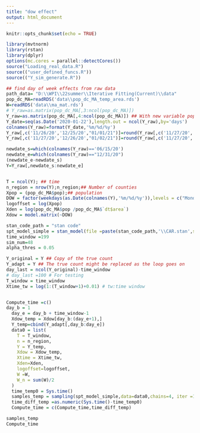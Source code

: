 ---
title: "dow effect"
output: html_document
---

```{r setup, include=FALSE}
knitr::opts_chunk$set(echo = TRUE)

library(mvtnorm)
library(rstan)
library(dplyr)
options(mc.cores = parallel::detectCores())
source("Loading_real_data.R")
source(("user_defined_funcs.R"))
source(("Y_sim_generate.R"))
```

```{r cars}
## find day of week effects from raw data
path_data= "D:\\WPI\\22summer\\Iterative Fitting(Current)\\data"
pop_dc_MA=readRDS('data\\pop_dc_MA_temp_area.rds')
W=readRDS('data\\ma_mat.rds')
# Y_raw=as.matrix(pop_dc_MA[,3:ncol(pop_dc_MA)])
Y_raw=as.matrix(pop_dc_MA[,4:ncol(pop_dc_MA)]) ## With new variable population density
Y_date=seq(as.Date('2020-01-22'),length.out = ncol(Y_raw),by='days')
colnames(Y_raw)=format(Y_date,'%m/%d/%y')
Y_raw[,c('11/26/20','12/25/20',"01/01/21")]=round(Y_raw[,c('11/27/20','12/26/20',"01/02/21")]/2)
Y_raw[,c('11/27/20','12/26/20',"01/02/21")]=round(Y_raw[,c('11/27/20','12/26/20',"01/02/21")]/2)

newdate_s=which(colnames(Y_raw)=='06/15/20')
newdate_e=which(colnames(Y_raw)=="12/31/20")
(newdate_e-newdate_s)
Y=Y_raw[,newdate_s:newdate_e]


T = ncol(Y); ## time
n_region = nrow(Y);n_region;## Number of counties
Xpop = (pop_dc_MA$pop);## population
DOW = factor(weekdays(as.Date(colnames(Y),'%m/%d/%y')),levels = c("Monday","Tuesday",   "Wednesday", "Thursday",  "Friday",    "Saturday",  "Sunday"))
logoffset = log(Xpop)
Xden = log(pop_dc_MA$pop /pop_dc_MA$`dt$area`)
Xdow = model.matrix(~DOW)

stan_code_path = "stan code"
spt_model_simple = stan_model(file =paste(stan_code_path,'\\CAR.stan',sep=''))
time_window =199
sim_num=48
alpha_thres = 0.05

Y_original = Y ## Copy of the true count
Y_adapt = Y ## The true count might be replaced as the loop goes on
day_last = ncol(Y_original)-time_window
# day_last =100 # For testing
T_window = time_window
Xtime_tw = log(1:(T_window+1)+0.01) # tw:time window


Compute_time =c()
day_b = 1
  day_e = day_b + time_window-1
  Xdow_temp = Xdow[day_b:(day_e+1),]
  Y_temp=cbind(Y_adapt[,day_b:day_e])
  data0 = list(
    T = T_window,
    n = n_region,
    Y = Y_temp,
    Xdow = Xdow_temp,
    Xtime = Xtime_tw,
    Xden=Xden,
    logoffset=logoffset,
    W =W,
    W_n = sum(W)/2
  )
  time_temp0 = Sys.time()
  samples_temp = sampling(spt_model_simple,data=data0,chains=4, iter =1000,control = list(adapt_delta =0.9,max_treedepth = 15,metric='diag_e'))
  time_diff_temp =as.numeric(Sys.time()-time_temp0)
  Compute_time = c(Compute_time,time_diff_temp)

samples_temp
Compute_time
```
